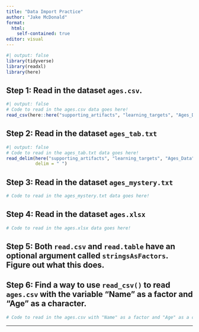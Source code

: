 ```yaml
---
title: "Data Import Practice"
author: "Jake McDonald"
format: 
  html:
    self-contained: true
editor: visual
---
```


```r
#| output: false
library(tidyverse)
library(readxl)
library(here)
```

## Step 1: Read in the dataset `ages.csv`.

```r
#| output: false
# Code to read in the ages.csv data goes here! 
read_csv(here::here("supporting_artifacts", "learning_targets", "Ages_Data", "ages.csv"))

```

## Step 2: Read in the dataset `ages_tab.txt`

```r
#| output: false
# Code to read in the ages_tab.txt data goes here! 
read_delim(here("supporting_artifacts", "learning_targets", "Ages_Data", "ags_tab.txt"), 
           delim = " ")

```

## Step 3: Read in the dataset `ages_mystery.txt`

```r
# Code to read in the ages_mystery.txt data goes here! 


```

## Step 4: Read in the dataset `ages.xlsx`

```r
# Code to read in the ages.xlsx data goes here! 


```

## Step 5: Both `read.csv` and `read.table` have an optional argument called `stringsAsFactors`. Figure out what this does.

## Step 6: Find a way to use `read_csv()` to read `ages.csv` with the variable "Name" as a factor and "Age" as a character.

```r
# Code to read in the ages.csv with "Name" as a factor and "Age" as a character goes here! 


```

------------------------------------------------------------------------

